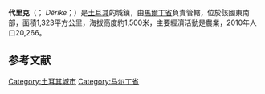 {{Infobox settlement
<!-- See Template:Infobox settlement for additional fields and descriptions -->
| name                    = 代里克
| image_skyline           =
| image_caption           =
| image_shield            =
| pushpin_map             = Turkey
| latd  = 37 |latm  = 21 |lats  = 57 |latNS  = N
| longd = 40 |longm = 16 |longs = 11 |longEW = E
| coordinates_display     = inline,title
| coordinates_format      = dms
| subdivision_type        = 國家
| subdivision_name        = [[土耳其|土耳其]]
| subdivision_type1       = [[土耳其行政區劃|省]]
| subdivision_name1       = [[馬爾丁省|馬爾丁省]]
| subdivision_type2       =
| subdivision_name2       =
| leader_party            = [[和平與民主黨|BDP]]
| leader_title            = 市長
| leader_name             = Çağlar Demirel
| leader_title1           = Kaymakam
| leader_name1            = Hüseyin Avcı
| area_footnotes          = {{Turkey district areas|SOURCE}}
| area_blank1_title       = 行政區
| area_blank1_km2         = {{Turkey district areas|Mardin|Derik}}
| elevation_m             =
| population_footnotes    = {{Turkey district populations|SOURCE|Mardin}}
| population_urban        = {{Turkey district populations|Mardin|Derik|şehir}}
| population_as_of        = {{Turkey district populations|YEAR}}
| population_blank1_title = 行政區
| population_blank1       = {{Turkey district populations|Mardin|Derik|toplam}}
| population_density_blank1_km2  = auto
| postal_code_type        = 郵編
| postal_code             = 47800
| website                 = {{URL| www.derik.bel.tr | www.derik.bel.tr }}
}}
'''代里克'''（{{lang-tr|Derik}}；{{lang-syr|ܖܪܝܟܐ}} ''Dêrike''；{{lang-ku|Dêrika Çiyayê Mazî}}）是[[土耳其|土耳其]]的城鎮，由[[馬爾丁省|馬爾丁省]]負責管轄，位於該國東南部，面積1,323平方公里，海拔高度約1,500米，主要經濟活動是農業，2010年人口20,266。

==参考文献==
{{reflist}}

{{Turkey-geo-stub}}
[[Category:土耳其城市|Category:土耳其城市]]
[[Category:马尔丁省|Category:马尔丁省]]